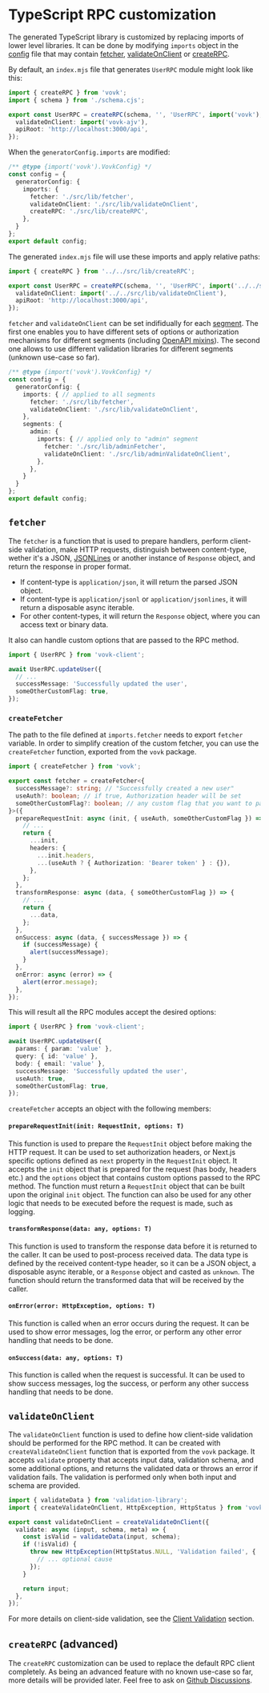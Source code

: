 # TypeScript RPC customization

The generated TypeScript library is customized by replacing imports of lower level libraries. It can be done by modifying `imports` object in the [config](/config) file that may contain [fetcher](./fetcher), [validateOnClient](./validateOnClient) or [createRPC](./createRPC).

By default, an `index.mjs` file that generates `UserRPC` module might look like this:

```ts filename="./node_modules/.vovk-client/index.mjs"
import { createRPC } from 'vovk';
import { schema } from './schema.cjs';

export const UserRPC = createRPC(schema, '', 'UserRPC', import('vovk'), {
  validateOnClient: import('vovk-ajv'),
  apiRoot: 'http://localhost:3000/api',
});
```

When the `generatorConfig.imports` are modified:

```ts filename="vovk.config.mjs"
/** @type {import('vovk').VovkConfig} */
const config = {
  generatorConfig: {
    imports: {
      fetcher: './src/lib/fetcher',
      validateOnClient: './src/lib/validateOnClient',
      createRPC: './src/lib/createRPC',
    },
  }
};
export default config;
```

The generated `index.mjs` file will use these imports and apply relative paths:

```ts filename="./node_modules/.vovk-client/index.mjs"
import { createRPC } from '../../src/lib/createRPC';

export const UserRPC = createRPC(schema, '', 'UserRPC', import('../../src/lib/fetcher'), {
  validateOnClient: import('../../src/lib/validateOnClient'),
  apiRoot: 'http://localhost:3000/api',
});
```

`fetcher` and `validateOnClient` can be set indifidually for each [segment](/segment). The first one enables you to have different sets of options or authorization mechanisms for different segments (including [OpenAPI mixins](/codegen)). The second one allows to use different validation libraries for different segments (unknown use-case so far).

```ts
/** @type {import('vovk').VovkConfig} */
const config = {
  generatorConfig: {
    imports: { // applied to all segments
      fetcher: './src/lib/fetcher',
      validateOnClient: './src/lib/validateOnClient',
    },
    segments: {
      admin: {
        imports: { // applied only to "admin" segment
          fetcher: './src/lib/adminFetcher',
          validateOnClient: './src/lib/adminValidateOnClient',
        },
      },
    }
  }
};
export default config;
```

## `fetcher`

The `fetcher` is a function that is used to prepare handlers, perform client-side validation, make HTTP requests, distinguish between content-type, wether it's a JSON, [JSONLines](/streaming) or another instance of `Response` object, and return the response in proper format.

- If content-type is `application/json`, it will return the parsed JSON object.
- If content-type is `application/jsonl` or `application/jsonlines`, it will return a disposable async iterable.
- For other content-types, it will return the `Response` object, where you can access text or binary data.

It also can handle custom options that are passed to the RPC method.

```ts
import { UserRPC } from 'vovk-client';

await UserRPC.updateUser({
  // ...
  successMessage: 'Successfully updated the user',
  someOtherCustomFlag: true,
});
```

### `createFetcher`

The path to the file defined at `imports.fetcher` needs to export `fetcher` variable. In order to simplify creation of the custom fetcher, you can use the `createFetcher` function, exported from the `vovk` package.

```ts filename="./src/lib/fetcher.ts"
import { createFetcher } from 'vovk';

export const fetcher = createFetcher<{
  successMessage?: string; // "Successfully created a new user"
  useAuth?: boolean; // if true, Authorization header will be set
  someOtherCustomFlag?: boolean; // any custom flag that you want to pass to the RPC method
}>({
  prepareRequestInit: async (init, { useAuth, someOtherCustomFlag }) => {
    // ...
    return {
      ...init,
      headers: {
        ...init.headers,
        ...(useAuth ? { Authorization: 'Bearer token' } : {}),
      },
    };
  },
  transformResponse: async (data, { someOtherCustomFlag }) => {
    // ...
    return {
      ...data,
    };
  },
  onSuccess: async (data, { successMessage }) => {
    if (successMessage) {
      alert(successMessage);
    }
  },
  onError: async (error) => {
    alert(error.message);
  },
});
```

This will result all the RPC modules accept the desired options:

```ts
import { UserRPC } from 'vovk-client';

await UserRPC.updateUser({
  params: { param: 'value' },
  query: { id: 'value' },
  body: { email: 'value' },
  successMessage: 'Successfully updated the user',
  useAuth: true,
  someOtherCustomFlag: true,
});
```

`createFetcher` accepts an object with the following members:

#### `prepareRequestInit(init: RequestInit, options: T)`

This function is used to prepare the `RequestInit` object before making the HTTP request. It can be used to set authorization headers, or Next.js specific options defined as `next` property in the `RequestInit` object. It accepts the `init` object that is prepared for the request (has body, headers etc.) and the `options` object that contains custom options passed to the RPC method. The function must return a `RequestInit` object that can be built upon the original `init` object. The function can also be used for any other logic that needs to be executed before the request is made, such as logging.

#### `transformResponse(data: any, options: T)`

This function is used to transform the response data before it is returned to the caller. It can be used to post-process received data. The data type is defined by the received content-type header, so it can be a JSON object, a disposable async iterable, or a `Response` object and casted as `unknown`. The function should return the transformed data that will be received by the caller.

#### `onError(error: HttpException, options: T)`

This function is called when an error occurs during the request. It can be used to show error messages, log the error, or perform any other error handling that needs to be done.

#### `onSuccess(data: any, options: T)`

This function is called when the request is successful. It can be used to show success messages, log the success, or perform any other success handling that needs to be done.

## `validateOnClient`

The `validateOnClient` function is used to define how client-side validation should be performed for the RPC method. It can be created with `createValidateOnClient` function that is exported from the `vovk` package. It accepts `validate` property that accepts input data, validation schema, and some additional options, and returns the validated data or throws an error if validation fails. The validation is performed only when both input and schema are provided.

```ts filename="./src/lib/validateOnClient.ts"
import { validateData } from 'validation-library';
import { createValidateOnClient, HttpException, HttpStatus } from 'vovk';

export const validateOnClient = createValidateOnClient({
  validate: async (input, schema, meta) => {
    const isValid = validateData(input, schema);
    if (!isValid) {
      throw new HttpException(HttpStatus.NULL, 'Validation failed', {
        // ... optional cause
      });
    }

    return input;
  },
});
```

For more details on client-side validation, see the [Client Validation](/validation/client) section.

## `createRPC` (advanced)

The `createRPC` customization can be used to replace the default RPC client completely. As being an advanced feature with no known use-case so far, more details will be provided later. Feel free to ask on [Github Discussions](https://github.com/finom/vovk/discussions).

